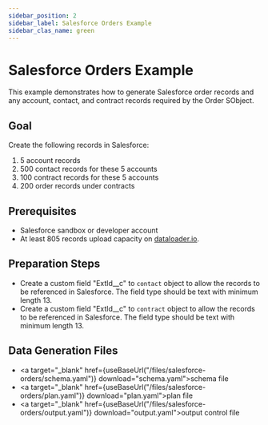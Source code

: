 ```yaml
---
sidebar_position: 2
sidebar_label: Salesforce Orders Example
sidebar_clas_name: green
---
```


# Salesforce Orders Example

This example demonstrates how to generate Salesforce order records and any account, contact, and contract records required by the Order SObject.

## Goal
Create the following records in Salesforce:
1. 5 account records
2. 500 contact records for these 5 accounts
3. 100 contract records for these 5 accounts
4. 200 order records under contracts

## Prerequisites
- Salesforce sandbox or developer account
- At least 805 records upload capacity on [dataloader.io](https://dataloader.io).

## Preparation Steps
- Create a custom field "ExtId__c" to `contact` object to allow the records to be referenced in Salesforce. The field type should be text with minimum length 13.
- Create a custom field "ExtId__c" to `contract` object to allow the records to be referenced in Salesforce. The field type should be text with minimum length 13.

## Data Generation Files
- <a target="_blank" href={useBaseUrl("/files/salesforce-orders/schema.yaml")} download="schema.yaml">schema file</a>
- <a target="_blank" href={useBaseUrl("/files/salesforce-orders/plan.yaml")} download="plan.yaml">plan file</a>
- <a target="_blank" href={useBaseUrl("/files/salesforce-orders/output.yaml")} download="output.yaml">output control file</a>